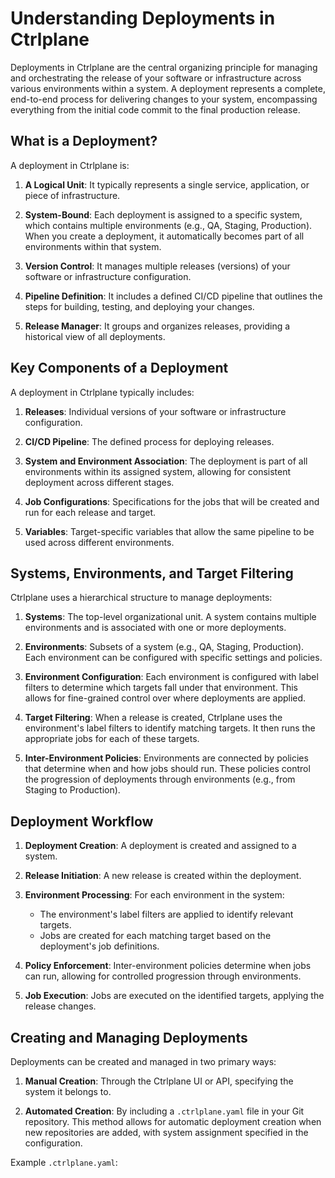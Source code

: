 # Understanding Deployments in Ctrlplane

Deployments in Ctrlplane are the central organizing principle for managing and
orchestrating the release of your software or infrastructure across various
environments within a system. A deployment represents a complete, end-to-end process
for delivering changes to your system, encompassing everything from the initial
code commit to the final production release.

## What is a Deployment?

A deployment in Ctrlplane is:

1. **A Logical Unit**: It typically represents a single service, application, or
   piece of infrastructure.

2. **System-Bound**: Each deployment is assigned to a specific system, which contains
   multiple environments (e.g., QA, Staging, Production). When you create a deployment,
   it automatically becomes part of all environments within that system.

3. **Version Control**: It manages multiple releases (versions) of your software
   or infrastructure configuration.

4. **Pipeline Definition**: It includes a defined CI/CD pipeline that outlines
   the steps for building, testing, and deploying your changes.

5. **Release Manager**: It groups and organizes releases, providing a historical
   view of all deployments.

## Key Components of a Deployment

A deployment in Ctrlplane typically includes:

1. **Releases**: Individual versions of your software or infrastructure
   configuration.

2. **CI/CD Pipeline**: The defined process for deploying releases.

3. **System and Environment Association**: The deployment is part of all
   environments within its assigned system, allowing for consistent deployment
   across different stages.

4. **Job Configurations**: Specifications for the jobs that will be created and
   run for each release and target.

5. **Variables**: Target-specific variables that allow the same pipeline to
   be used across different environments.

## Systems, Environments, and Target Filtering

Ctrlplane uses a hierarchical structure to manage deployments:

1. **Systems**: The top-level organizational unit. A system contains multiple
   environments and is associated with one or more deployments.

2. **Environments**: Subsets of a system (e.g., QA, Staging, Production). Each
   environment can be configured with specific settings and policies.

3. **Environment Configuration**: Each environment is configured with label
   filters to determine which targets fall under that environment. This allows
   for fine-grained control over where deployments are applied.

4. **Target Filtering**: When a release is created, Ctrlplane uses the
   environment's label filters to identify matching targets. It then runs the
   appropriate jobs for each of these targets.

5. **Inter-Environment Policies**: Environments are connected by policies that
   determine when and how jobs should run. These policies control the
   progression of deployments through environments (e.g., from Staging to
   Production).

## Deployment Workflow

1. **Deployment Creation**: A deployment is created and assigned to a system.

2. **Release Initiation**: A new release is created within the deployment.

3. **Environment Processing**: For each environment in the system:

   - The environment's label filters are applied to identify relevant targets.
   - Jobs are created for each matching target based on the deployment's job
     definitions.

4. **Policy Enforcement**: Inter-environment policies determine when jobs can
   run, allowing for controlled progression through environments.

5. **Job Execution**: Jobs are executed on the identified targets, applying the
   release changes.

## Creating and Managing Deployments

Deployments can be created and managed in two primary ways:

1. **Manual Creation**: Through the Ctrlplane UI or API, specifying the system
   it belongs to.

2. **Automated Creation**: By including a `.ctrlplane.yaml` file in your Git
   repository. This method allows for automatic deployment creation when new
   repositories are added, with system assignment specified in the configuration.

Example `.ctrlplane.yaml`:
